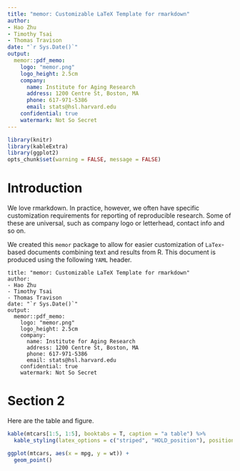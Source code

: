 ```yaml
---
title: "memor: Customizable LaTeX Template for rmarkdown"
author: 
- Hao Zhu
- Timothy Tsai
- Thomas Travison
date: "`r Sys.Date()`"
output: 
  memor::pdf_memo:
    logo: "memor.png"
    logo_height: 2.5cm
    company:
      name: Institute for Aging Research
      address: 1200 Centre St, Boston, MA
      phone: 617-971-5386
      email: stats@hsl.harvard.edu
    confidential: true
    watermark: Not So Secret
---
```


```r
library(knitr)
library(kableExtra)
library(ggplot2)
opts_chunk$set(warning = FALSE, message = FALSE)
```

# Introduction
We love rmarkdown. In practice, however, we often have specific customization requirements for reporting of reproducible research. Some of these are universal, such as company logo or letterhead, contact info and so on. 

We created this `memor` package to allow for easier customization of `LaTex`-based documents combining text and results from R. This document is produced using the following `YAML` header. 

```
title: "memor: Customizable LaTeX Template for rmarkdown"
author: 
- Hao Zhu
- Timothy Tsai
- Thomas Travison
date: "`r Sys.Date()`"
output: 
  memor::pdf_memo:
    logo: "memor.png"
    logo_height: 2.5cm
    company:
      name: Institute for Aging Research
      address: 1200 Centre St, Boston, MA
      phone: 617-971-5386
      email: stats@hsl.harvard.edu
    confidential: true
    watermark: Not So Secret
```

# Section 2
Here are the table and figure.
```r
kable(mtcars[1:5, 1:5], booktabs = T, caption = "a table") %>%
  kable_styling(latex_options = c("striped", "HOLD_position"), position = "left")
```

```r
ggplot(mtcars, aes(x = mpg, y = wt)) +
  geom_point()
```
